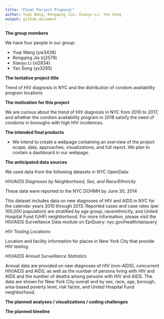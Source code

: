 ```yaml
---
title: "Final Porject Proposal"
author: Yuqi Wang; Rongqing Jia; Xiaoyu Li; Yan Song
output: github_document
---
```


**The group members**

We have four people in our group:

* Yuqi Wang (yw3436)
* Rongqing Jia (rj2579)
* Xiaoyu Li (xl2834)
* Yan Song (ys3295)

**The tentative project title**

Trend of HIV diagnosis in NYC and the distribution of condom availability program locations


**The motivation for this project**

We are curious about the trend of HIV diagnosis in NYC from 2010 to 2017, and whether the condom availability program in 2018 satisfy the need of condoms in boroughs with high HIV incidences.

**The intended final products**

* We intend to create a webpage containing an overview of the project scope, data, approaches, visualizations, and full report. We plan to contain a dashboard in our webpage.

**The anticipated data sources**

We used data from the following datasets in NYC OpenData:

*HIV/AIDS Diagnoses by Neighborhood, Sex, and Race/Ethnicity*

These data were reported to the NYC DOHMH by June 30, 2014

This dataset includes data on new diagnoses of HIV and AIDS in NYC for the calendar years 2010 through 2013. Reported cases and case rates (per 100,000 population) are stratified by age group, race/ethnicity, and United Hospital Fund (UHF) neighborhood. For more information, please visit the HIV/AIDS Surveillance Data module on EpiQuery: nyc.gov/health/epiquery

*HIV Testing Locations*

Location and facility information for places in New York City that provide HIV testing.

*HIV/AIDS Annual Surveillance Statistics*

Annual data are provided on new diagnoses of HIV (non-AIDS), concurrent HIV/AIDS and AIDS, as well as the number of persons living with HIV and AIDS and the number of deaths among persons with HIV and AIDS. The data are shown for New York City overall and by sex, race, age, borough, area-based poverty level, risk factor, and United Hospital Fund neighborhood.

**The planned analyses / visualizations / coding challenges**

**The planned timeline**




